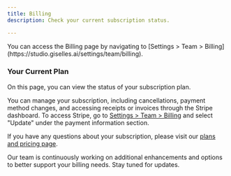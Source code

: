 ```yaml
---
title: Billing  
description: Check your current subscription status.

---
```


<Info>
You can access the Billing page by navigating to [Settings > Team > Billing](https://studio.giselles.ai/settings/team/billing).
</Info>

### Your Current Plan

On this page, you can view the status of your subscription plan.

You can manage your subscription, including cancellations, payment method changes, and accessing receipts or invoices through the Stripe dashboard. To access Stripe, go to [Settings > Team > Billing](https://studio.giselles.ai/settings/team/billing) and select "Update" under the payment information section.

If you have any questions about your subscription, please visit our [plans and pricing page](https://studio.giselles.ai/settings/team/billing).

Our team is continuously working on additional enhancements and options to better support your billing needs. Stay tuned for updates.